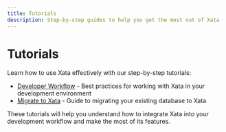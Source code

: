 ```yaml
---
title: Tutorials
description: Step-by-step guides to help you get the most out of Xata
---
```


# Tutorials

Learn how to use Xata effectively with our step-by-step tutorials:

- [Developer Workflow](/tutorials/developer-workflow) - Best practices for working with Xata in your development environment
- [Migrate to Xata](/tutorials/migrate-to-xata) - Guide to migrating your existing database to Xata

These tutorials will help you understand how to integrate Xata into your development workflow and make the most of its features. 